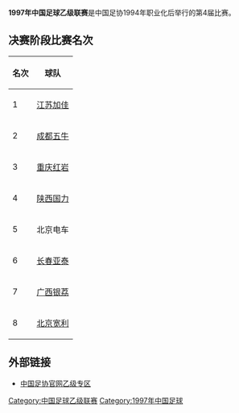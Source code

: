 '''1997年中国足球乙级联赛'''是中国足协1994年职业化后举行的第4届比赛。

==决赛阶段比赛名次==
{| class="wikitable"
|-
! 名次 !! 球队
|-
| 1 || [[江苏加佳|江苏加佳]]
|-
| 2 || [[成都五牛|成都五牛]]
|-
| 3 ||[[重庆红岩|重庆红岩]]
|-
| 4 ||[[陕西国力|陕西国力]]
|-
| 5 ||北京电车
|-
| 6 ||[[长春亚泰|长春亚泰]]
|-
| 7 ||[[广西银荔足球俱乐部|广西银荔]]
|-
| 8 ||[[北京宽利足球俱乐部|北京宽利]]
|}

==外部链接==
*[https://web.archive.org/web/20120204083134/http://www.fa.org.cn/zy/index.html 中国足协官网乙级专区]

{{中国足球乙级联賽}}

[[Category:中国足球乙级联赛|Category:中国足球乙级联赛]]
[[Category:1997年中国足球|Category:1997年中国足球]]